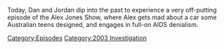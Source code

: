 {{DEFAULTSORT:
    #_EPISODE_0826:March 4, 2004
}}{{Episode
    | title           = March 4, 2004
    | caption         = Listen to this episode on [https://knowledgefight.libsyn.com/826-march-4-2004 Libsyn] [https://open.spotify.com/episode/1N5AWiyCOFGBvCCFy4q37V Spotify], Read the [[Transcript/826: March 4, 2004|Unofficial Transcript]]
    | episodeNumber   = 826
    | length          = 01:12:11
    | airDate         = July 10, 2023
    | coverageDate    = March 4, 2004
    | episodeType     = [[:Category:2003 Investigation|2003 Investigation]]
    | appearance      = [[David Rasnick]], [[Magic Johnson]], [[Tucker Carlson]]
    | previousEpisode = [[825: July 5, 2023]]
    | nextEpisode     = [[827: July 9, 2023]]
}}

{{Stub}}

Today, Dan and Jordan dip into the past to experience a very off-putting episode of the Alex Jones Show, where Alex gets mad about a car some Australian teens designed, and engages in full-on AIDS denialism.

[[Category:Episodes]]
[[Category:2003 Investigation]]
